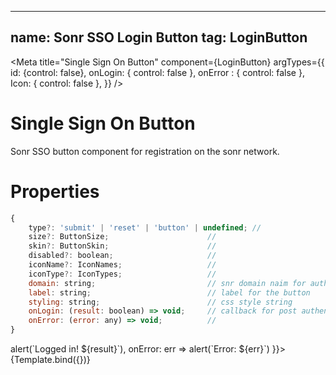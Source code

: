 
<!-- LoginButton.stories.mdx -->


---
name: Sonr SSO Login Button
tag: **LoginButton**
---

<Meta
  title="Single Sign On Button"
  component={LoginButton}
  argTypes={{
    id: {control: false},
    onLogin: { control: false },
    onError : { control: false },
    Icon: { control: false },
  }}
/>

# Single Sign On Button
Sonr SSO button component for registration on the sonr network.

# Properties
```js
{
    type?: 'submit' | 'reset' | 'button' | undefined; //
    size?: ButtonSize;                      //
    skin?: ButtonSkin;                      //
    disabled?: boolean;                     //
    iconName?: IconNames;                   //
    iconType?: IconTypes;                   //
    domain: string;                         // snr domain naim for authentication
    label: string;                          // label for the button
    styling: string;                        // css style string
    onLogin: (result: boolean) => void;     // callback for post authentication steps
    onError: (error: any) => void;          //
}
```
<ArgsTable story="Login" />


<Canvas>
    <Story name="Login"
      args={{
        label: "Login",
        domain: 'domain.snr',
        skin: 'primary',
        onLogin: result => alert(`Logged in! ${result}`),
        onError: err => alert(`Error: ${err}`)
    }}>
        {Template.bind({})}
    </Story>
</Canvas>
